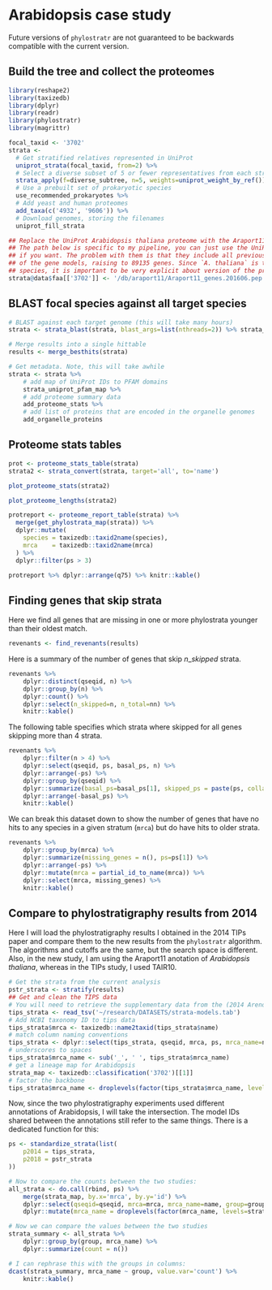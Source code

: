 # Arabidopsis case study

Future versions of `phylostratr` are not guaranteed to be backwards compatible
with the current version. 

## Build the tree and collect the proteomes

```r
library(reshape2)
library(taxizedb)
library(dplyr)
library(readr)
library(phylostratr)
library(magrittr)
```

```r
focal_taxid <- '3702'
strata <-
  # Get stratified relatives represented in UniProt
  uniprot_strata(focal_taxid, from=2) %>%
  # Select a diverse subset of 5 or fewer representatives from each stratum.
  strata_apply(f=diverse_subtree, n=5, weights=uniprot_weight_by_ref()) %>%
  # Use a prebuilt set of prokaryotic species
  use_recommended_prokaryotes %>%
  # Add yeast and human proteomes
  add_taxa(c('4932', '9606')) %>%
  # Download genomes, storing the filenames
  uniprot_fill_strata

## Replace the UniProt Arabidopsis thaliana proteome with the Araport11 proteome.
## The path below is specific to my pipeline, you can just use the UniProt genes,
## if you want. The problem with them is that they include all previous variants
## of the gene models, raising to 89135 genes. Since `A. thaliana` is the focal
## species, it is important to be very explicit about version of the proteome.
strata@data$faa[['3702']] <- '/db/araport11/Araport11_genes.201606.pep.fasta'
```

## BLAST focal species against all target species

```r
# BLAST against each target genome (this will take many hours)
strata <- strata_blast(strata, blast_args=list(nthreads=2)) %>% strata_besthits

# Merge results into a single hittable
results <- merge_besthits(strata)

# Get metadata. Note, this will take awhile
strata <- strata %>%
    # add map of UniProt IDs to PFAM domains
    strata_uniprot_pfam_map %>%
    # add proteome summary data
    add_proteome_stats %>%
    # add list of proteins that are encoded in the organelle genomes 
    add_organelle_proteins
```

## Proteome stats tables

```r
prot <- proteome_stats_table(strata)
strata2 <- strata_convert(strata, target='all', to='name')
```

```r
plot_proteome_stats(strata2)
```

```r
plot_proteome_lengths(strata2)
```

```r
protreport <- proteome_report_table(strata) %>%
  merge(get_phylostrata_map(strata)) %>%
  dplyr::mutate(
    species = taxizedb::taxid2name(species),
    mrca    = taxizedb::taxid2name(mrca)
  ) %>%
  dplyr::filter(ps > 3)

protreport %>% dplyr::arrange(q75) %>% knitr::kable()
```

## Finding genes that skip strata

Here we find all genes that are missing in one or more phylostrata younger than
their oldest match. 

```r
revenants <- find_revenants(results)
```

Here is a summary of the number of genes that skip $n\_skipped$ strata. 

```r
revenants %>%
    dplyr::distinct(qseqid, n) %>%
    dplyr::group_by(n) %>%
    dplyr::count() %>%
    dplyr::select(n_skipped=n, n_total=nn) %>%
    knitr::kable()
```

The following table specifies which strata where skipped for all genes skipping
more than 4 strata.

```r
revenants %>%
    dplyr::filter(n > 4) %>%
    dplyr::select(qseqid, ps, basal_ps, n) %>%
    dplyr::arrange(-ps) %>%
    dplyr::group_by(qseqid) %>%
    dplyr::summarize(basal_ps=basal_ps[1], skipped_ps = paste(ps, collapse=",")) %>%
    dplyr::arrange(-basal_ps) %>%
    knitr::kable()
```

We can break this dataset down to show the number of genes that have no hits to
any species in a given stratum (`mrca`) but do have hits to older strata.

```r
revenants %>%
    dplyr::group_by(mrca) %>%
    dplyr::summarize(missing_genes = n(), ps=ps[1]) %>%
    dplyr::arrange(-ps) %>%
    dplyr::mutate(mrca = partial_id_to_name(mrca)) %>%
    dplyr::select(mrca, missing_genes) %>%
    knitr::kable()
```

## Compare to phylostratigraphy results from 2014 

Here I will load the phylostratigraphy results I obtained in the 2014 TIPs
paper and compare them to the new results from the `phylostratr` algorithm. The
algorithms and cutoffs are the same, but the search space is different. Also,
in the new study, I am using the Araport11 anotation of *Arabidopsis thaliana*,
whereas in the TIPs study, I used TAIR10.

```r
# Get the strata from the current analysis
pstr_strata <- stratify(results)
## Get and clean the TIPS data 
# You will need to retrieve the supplementary data from the (2014 Arendsee) to run this step. 
tips_strata <- read_tsv('~/research/DATASETS/strata-models.tab')
# Add NCBI taxonomy ID to tips data
tips_strata$mrca <- taxizedb::name2taxid(tips_strata$name)
# match column naming conventions
tips_strata <- dplyr::select(tips_strata, qseqid, mrca, ps, mrca_name=name)
# underscores to spaces 
tips_strata$mrca_name <- sub('_', ' ', tips_strata$mrca_name)
# get a lineage map for Arabidopsis
strata_map <- taxizedb::classification('3702')[[1]]
# factor the backbone
tips_strata$mrca_name <- droplevels(factor(tips_strata$mrca_name, levels=strata_map$name))
```

Now, since the two phylostratigraphy experiments used different annotations of
Arabidopsis, I will take the intersection. The model IDs shared between the
annotations still refer to the same things. There is a dedicated function for
this:

```r
ps <- standardize_strata(list(
    p2014 = tips_strata,
    p2018 = pstr_strata
))

# Now to compare the counts between the two studies:
all_strata <- do.call(rbind, ps) %>%
    merge(strata_map, by.x='mrca', by.y='id') %>%
    dplyr::select(qseqid=qseqid, mrca=mrca, mrca_name=name, group=group) %>%
    dplyr::mutate(mrca_name = droplevels(factor(mrca_name, levels=strata_map$name)))

# Now we can compare the values between the two studies
strata_summary <- all_strata %>%
    dplyr::group_by(group, mrca_name) %>%
    dplyr::summarize(count = n())
```

```r
# I can rephrase this with the groups in columns:
dcast(strata_summary, mrca_name ~ group, value.var='count') %>%
    knitr::kable()
```
